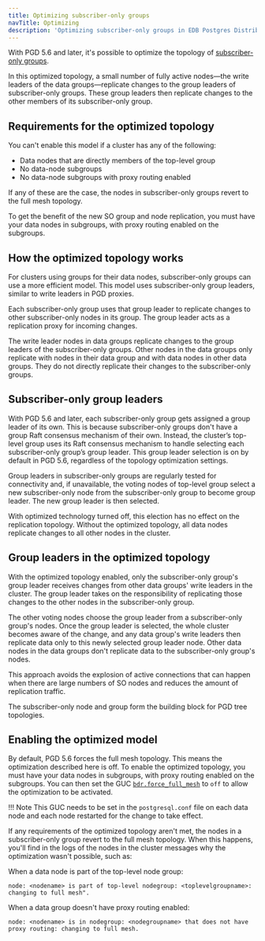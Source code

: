 ```yaml
---
title: Optimizing subscriber-only groups
navTitle: Optimizing
description: 'Optimizing subscriber-only groups in EDB Postgres Distributed.'
---
```


With PGD 5.6 and later, it's possible to optimize the topology of [subscriber-only groups](overview). 

In this optimized topology, a small number of fully active nodes&mdash;the write leaders of the data groups&mdash;replicate changes to the group leaders of subscriber-only groups. These group leaders then replicate changes to the other members of its subscriber-only group.

## Requirements for the optimized topology

You can't enable this model if a cluster has any of the following:

* Data nodes that are directly members of the top-level group
* No data-node subgroups
* No data-node subgroups with proxy routing enabled

If any of these are the case, the nodes in subscriber-only groups revert to the full mesh topology.

To get the benefit of the new SO group and node replication, you must have your data nodes in subgroups, with proxy routing enabled on the subgroups.

## How the optimized topology works

For clusters using groups for their data nodes, subscriber-only groups can use a more efficient model. This model uses subscriber-only group leaders, similar to write leaders in PGD proxies.

Each subscriber-only group uses that group leader to replicate changes to other subscriber-only nodes in its group. The group leader acts as a replication proxy for incoming changes.

The write leader nodes in data groups replicate changes to the group leaders of the subscriber-only groups. Other nodes in the data groups only replicate with nodes in their data group and with data nodes in other data groups. They do not directly replicate their changes to the subscriber-only groups.

## Subscriber-only group leaders

With PGD 5.6 and later, each subscriber-only group gets assigned a group leader of its own. 
This is because subscriber-only groups don't have a group Raft consensus mechanism of their own. 
Instead, the cluster’s top-level group uses its Raft consensus mechanism to handle selecting each subscriber-only group’s group leader.
This group leader selection is on by default in PGD 5.6, regardless of the topology optimization settings.

Group leaders in subscriber-only groups are regularly tested for connectivity and, if unavailable, the voting nodes of top-level group select a new subscriber-only node from the subscriber-only group to become group leader. 
The new group leader is then selected.

With optimized technology turned off, this election has no effect on the replication topology. Without the optimized topology, all data nodes replicate changes to all other nodes in the cluster.

## Group leaders in the optimized topology

With the optimized topology enabled, only the subscriber-only group's group leader receives changes from other data groups' write leaders in the cluster. The group leader takes on the responsibility of replicating those changes to the other nodes in the subscriber-only group.

The other voting nodes choose the group leader from a subscriber-only group's nodes.
Once the group leader is selected, the whole cluster becomes aware of the change, and any data group's write leaders then replicate data only to this newly selected group leader node. 
Other data nodes in the data groups don't replicate data to the subscriber-only group's nodes.

This approach avoids the explosion of active connections that can happen when there are large numbers of SO nodes and reduces the amount of replication traffic.

The subscriber-only node and group form the building block for PGD tree topologies.

## Enabling the optimized model

By default, PGD 5.6 forces the full mesh topology. This means the optimization described here is off.
To enable the optimized topology, you must have your data nodes in subgroups, with proxy routing enabled on the subgroups.
You can then set the GUC [`bdr.force_full_mesh`](/pgd/5.6/reference/pgd-settings#bdrforce_full_mesh) to `off` to allow the optimization to be activated.

!!! Note
    This GUC needs to be set in the `postgresql.conf` file on each data node and each node restarted for the change to take effect.

If any requirements of the optimized topology aren't met, the nodes in a subscriber-only group revert to the full mesh topology. When this happens, you'll find in the logs of the nodes in the cluster messages why the optimization wasn't possible, such as:

When a data node is part of the top-level node group:

```plaintext
node: <nodename> is part of top-level nodegroup: <toplevelgroupname>: changing to full mesh".
```

When a data group doesn't have proxy routing enabled:

```plaintext
node: <nodename> is in nodegroup: <nodegroupname> that does not have proxy routing: changing to full mesh.
```

